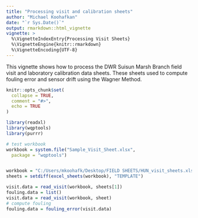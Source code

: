```yaml
---
title: "Processing visit and calibration sheets"
author: "Michael Koohafkan"
date: "`r Sys.Date()`"
output: rmarkdown::html_vignette
vignette: >
  %\VignetteIndexEntry{Processing Visit Sheets}
  %\VignetteEngine{knitr::rmarkdown}
  %\VignetteEncoding{UTF-8}
---
```


This vignette shows how to process the DWR Suisun Marsh Branch 
field visit and laboratory calibration data sheets. These sheets
used to compute fouling error and sensor drift using the
Wagner Method.

```r
knitr::opts_chunk$set(
  collapse = TRUE,
  comment = "#>",
  echo = TRUE
)
```

```r
library(readxl)
library(wqptools)
library(purrr)
```

```r
# test workbook
workbook = system.file("Sample_Visit_Sheet.xlsx",
  package = "wqptools")


workbook = "C:/Users/mkoohafk/Desktop/FIELD SHEETS/HUN_visit_sheets.xlsx"
sheets = setdiff(excel_sheets(workbook), "TEMPLATE")

visit.data = read_visit(workbook, sheets[1])
fouling.data = list()
visit.data = read_visit(workbook, sheet)
# compute fouling
fouling.data = fouling_error(visit.data)
```
